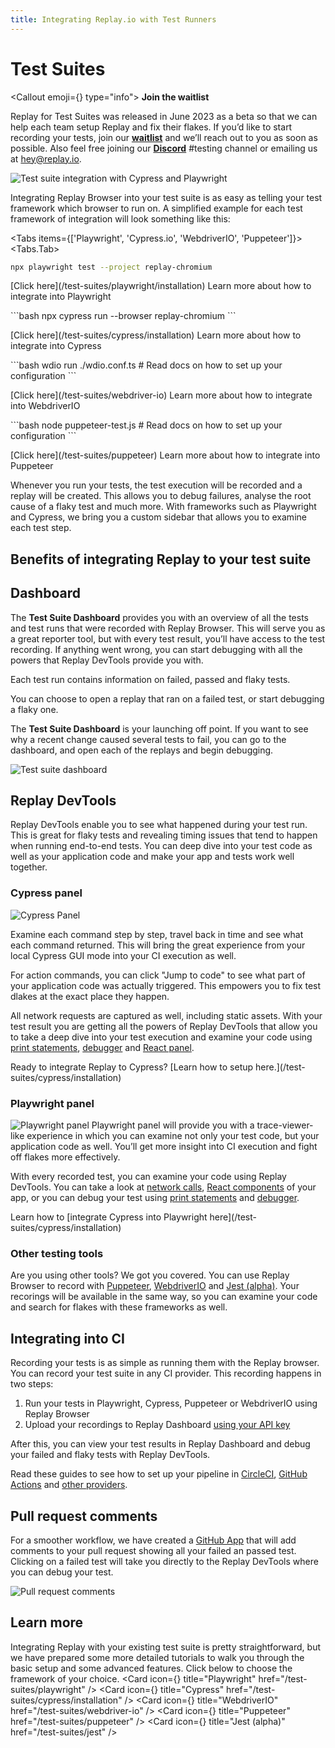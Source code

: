 ```yaml
---
title: Integrating Replay.io with Test Runners
---
```


# Test Suites

<Callout emoji={<ReplayLogomark className="pt-1 w-6 h-6" />} type="info">
**Join the waitlist**

Replay for Test Suites was released in June 2023 as a beta so that we can help each team setup Replay and fix their flakes. If you’d like to start recording your tests, join our [**waitlist**](https://replayio.typeform.com/to/jTudlerL) and we’ll reach out to you as soon as possible. Also feel free joining our [**Discord**](https://replay.io/discord) #testing channel or emailing us at hey@replay.io.
</Callout>

![Test suite integration with Cypress and Playwright](/images/test_suites_hero.png)

Integrating Replay Browser into your test suite is as easy as telling your test framework which browser to run on. A simplified example for each test framework of integration will look something like this:

<Tabs items={['Playwright', 'Cypress.io', 'WebdriverIO', 'Puppeteer']}>
<Tabs.Tab>
```bash
npx playwright test --project replay-chromium
```
<p className="text-sm">[Click here](/test-suites/playwright/installation) Learn more about how to integrate into Playwright</p>
</Tabs.Tab>
<Tabs.Tab>
```bash
npx cypress run --browser replay-chromium
```
<p className="text-sm">[Click here](/test-suites/cypress/installation) Learn more about how to integrate into Cypress</p>
</Tabs.Tab>
<Tabs.Tab>
```bash
wdio run ./wdio.conf.ts # Read docs on how to set up your configuration
```
<p className="text-sm">[Click here](/test-suites/webdriver-io) Learn more about how to integrate into WebdriverIO</p>
</Tabs.Tab>
<Tabs.Tab>
```bash
node puppeteer-test.js # Read docs on how to set up your configuration
```
<p className="text-sm">[Click here](/test-suites/puppeteer) Learn more about how to integrate into Puppeteer</p>
</Tabs.Tab>
</Tabs>

Whenever you run your tests, the test execution will be recorded and a replay will be created. This allows you to debug failures, analyse the root cause of a flaky test and much more. With frameworks such as Playwright and Cypress, we bring you a custom sidebar that allows you to examine each test step.

## Benefits of integrating Replay to your test suite
<Features />

## Dashboard
The **Test Suite Dashboard** provides you with an overview of all the tests and test runs that were recorded with Replay Browser. This will serve you as a great reporter tool, but with every test result, you’ll have access to the test recording. If anything went wrong, you can start debugging with all the powers that Replay DevTools provide you with.

Each test run contains information on failed, passed and flaky tests. 

You can choose to open a replay that ran on a failed test, or start debugging a flaky one.

The **Test Suite Dashboard** is your launching off point. If you want to see why a recent change caused several tests to fail, you can go to the dashboard, and open each of the replays and begin debugging.

![Test suite dashboard](/images/test-suite-dashboard.png)

## Replay DevTools

Replay DevTools enable you to see what happened during your test run. This is great for flaky tests and revealing timing issues that tend to happen when running end-to-end tests. You can deep dive into your test code as well as your application code and make your app and tests work well together.

### Cypress panel
![Cypress Panel](/images/cypress-panel_uzhnf.png)

Examine each command step by step, travel back in time and see what each command returned. This will bring the great experience from your local Cypress GUI mode into your CI execution as well.

For action commands, you can click "Jump to code" to see what part of your application code was actually triggered. This empowers you to fix test dlakes at the exact place they happen.

All network requests are captured as well, including static assets. With your test result you are getting all the powers of Replay DevTools that allow you to take a deep dive into your test execution and examine your code using [print statements](/reference-guide/debugging/print-statements), [debugger](/reference-guide/debugger/breakpoints) and [React panel](/reference-guide/dev-tools/react).

<Callout type="info">
Ready to integrate Replay to Cypress? [Learn how to setup here.](/test-suites/cypress/installation)
</Callout>

### Playwright panel
![Playwright panel](/images/playwright-panel_d78bh.png)
Playwright panel will provide you with a trace-viewer-like experience in which you can examine not only your test code, but your application code as well. You’ll get more insight into CI execution and fight off flakes more effectively.

With every recorded test, you can examine your code using Replay DevTools. You can take a look at [network calls](/reference-guide/dev-tools/network), [React components](/reference-guide/dev-tools/react) of your app, or you can debug your test using [print statements](/reference-guide/debugging/print-statements) and [debugger](/reference-guide/debugger/breakpoints).

<Callout type="info">
Learn how to [integrate Cypress into Playwright here](/test-suites/cypress/installation)
</Callout>

### Other testing tools
Are you using other tools? We got you covered. You can use Replay Browser to record with [Puppeteer](/test-suites/puppeteer), [WebdriverIO](/test-suites/webdriver-io) and [Jest (alpha)](/test-suites/jest). Your recorings will be available in the same way, so you can examine your code and search for flakes with these frameworks as well. 

## Integrating into CI
Recording your tests is as simple as running them with the Replay browser. You can record your test suite in any CI provider. This recording happens in two steps:
1. Run your tests in Playwright, Cypress, Puppeteer or WebdriverIO using Replay Browser 
2. Upload your recordings to Replay Dashboard [using your API key](/getting-started/teams-admin/setting-up-a-team)

After this, you can view your test results in Replay Dashboard and debug your failed and flaky tests with Replay DevTools.

Read these guides to see how to set up your pipeline in [CircleCI](/test-suites/ci-integration/circle-ci), [GitHub Actions](/test-suites/ci-integration/circle-ci) and [other providers](/test-suites/ci-integration/circle-ci).

## Pull request comments
For a smoother workflow, we have created a [GitHub App](https://github.com/apps/replay-io) that will add comments to your pull request showing all your failed an passed test. Clicking on a failed test will take you directly to the Replay DevTools where you can debug your test.

![Pull request comments](/images/pull-request-comments_zdwcd.png)

## Learn more
Integrating Replay with your existing test suite is pretty straightforward, but we have prepared some more detailed tutorials to walk you through the basic setup and some advanced features. Click below to choose the framework of your choice.
<Cards>
  <Card icon={<VscodeIconsFileTypePlaywright />} title="Playwright" href="/test-suites/playwright" />
  <Card icon={<VscodeIconsFileTypeCypress />} title="Cypress" href="/test-suites/cypress/installation" />
  <Card icon={<SimpleIconsWebdriverio />} title="WebdriverIO" href="/test-suites/webdriver-io" />
  <Card icon={<DeviconPuppeteer />} title="Puppeteer" href="/test-suites/puppeteer" />
  <Card icon={<VscodeIconsFileTypeJest />} title="Jest (alpha)" href="/test-suites/jest" />
</Cards>